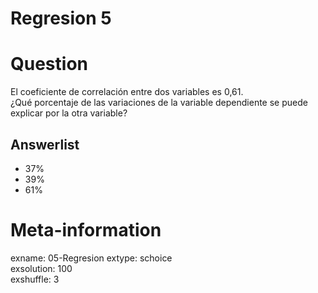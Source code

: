 # Regresion 5

Question
========

El coeficiente de correlación entre dos variables es 0,61.  
¿Qué porcentaje de las variaciones de la variable dependiente se puede explicar por la otra variable?  

Answerlist
----------
* 37%
*	39%
* 61%

Meta-information
================
exname: 05-Regresion 
extype: schoice  
exsolution: 100  
exshuffle: 3  

